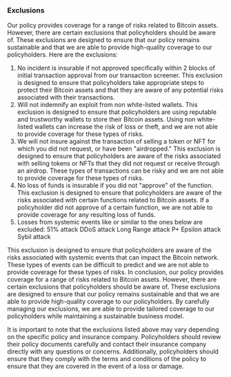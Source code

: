### Exclusions

Our policy provides coverage for a range of risks related to Bitcoin assets. However, there are certain exclusions that policyholders should be aware of. These exclusions are designed to ensure that our policy remains sustainable and that we are able to provide high-quality coverage to our policyholders. Here are the exclusions:

1. No incident is insurable if not approved specifically within 2 blocks of initial transaction approval from our transaction screener. This exclusion is designed to ensure that policyholders take appropriate steps to protect their Bitcoin assets and that they are aware of any potential risks associated with their transactions.
2. Will not indemnify an exploit from non white-listed wallets. This exclusion is designed to ensure that policyholders are using reputable and trustworthy wallets to store their Bitcoin assets. Using non white-listed wallets can increase the risk of loss or theft, and we are not able to provide coverage for these types of risks.
3. We will not insure against the transaction of selling a token or NFT for which you did not request, or have been "airdropped." This exclusion is designed to ensure that policyholders are aware of the risks associated with selling tokens or NFTs that they did not request or receive through an airdrop. These types of transactions can be risky and we are not able to provide coverage for these types of risks.
4. No loss of funds is insurable if you did not "approve" of the function. This exclusion is designed to ensure that policyholders are aware of the risks associated with certain functions related to Bitcoin assets. If a policyholder did not approve of a certain function, we are not able to provide coverage for any resulting loss of funds.
5. Losses from systemic events like or similar to the ones below are excluded:
    51% attack
    DDoS attack
    Long Range attack
    P+ Epsilon attack
    Sybil attack

This exclusion is designed to ensure that policyholders are aware of the risks associated with systemic events that can impact the Bitcoin network. These types of events can be difficult to predict and we are not able to provide coverage for these types of risks. In conclusion, our policy provides coverage for a range of risks related to Bitcoin assets. However, there are certain exclusions that policyholders should be aware of. These exclusions are designed to ensure that our policy remains sustainable and that we are able to provide high-quality coverage to our policyholders. By carefully managing our exclusions, we are able to provide tailored coverage to our policyholders while maintaining a sustainable business model.

It is important to note that the exclusions listed above may vary depending on the specific policy and insurance company. Policyholders should review their policy documents carefully and contact their insurance company directly with any questions or concerns. Additionally, policyholders should ensure that they comply with the terms and conditions of the policy to ensure that they are covered in the event of a loss or damage.

